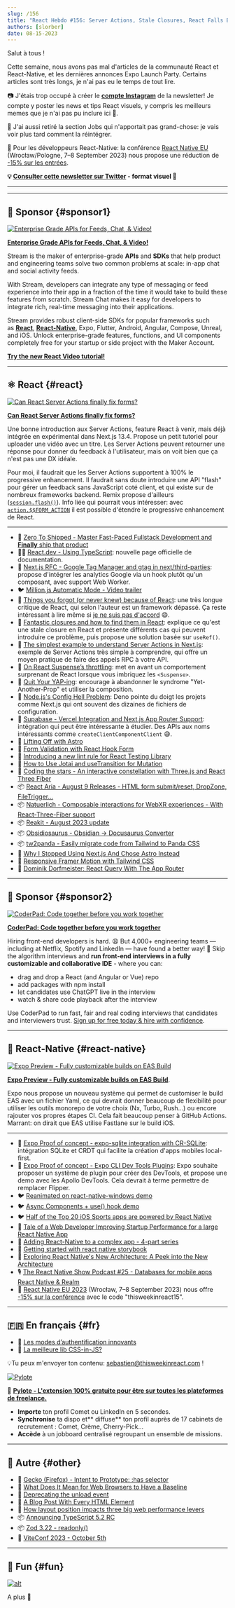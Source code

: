 ```yaml
---
slug: /156
title: "React Hebdo #156: Server Actions, Stale Closures, React Falls Behind, Expo Builds, Suspense Throttling, React-Aria, Natuerlich, Obsidiosaurus, Expo-SQLite, Expo DevTools..."
authors: [slorber]
date: 08-15-2023
---
```


Salut à tous !

Cette semaine, nous avons pas mal d'articles de la communauté React et React-Native, et les dernières annonces Expo Launch Party. Certains articles sont très longs, je n'ai pas eu le temps de tout lire.

📷 J'étais trop occupé à créer le [**compte Instagram**](https://www.instagram.com/thisweekinreact/) de la newsletter! Je compte y poster les news et tips React visuels, y compris les meilleurs memes que je n'ai pas pu inclure ici 🤭.

🧑 J'ai aussi retiré la section Jobs qui n'apportait pas grand-chose: je vais voir plus tard comment la réintégrer.

👥 Pour les développeurs React-Native: la conférence [React Native EU](https://www.react-native.eu/) (Wrocław/Pologne, 7–8 September 2023) nous propose une réduction de [-15% sur les entrées](https://ti.to/react-native-eu/2023/discount/thisweekinreact15).

<!-- truncate -->

**💡 [Consulter cette newsletter sur Twitter](https://slo.im/thread) - format visuel 🎨**

---


<Support />

---

## 💸 Sponsor {#sponsor1}

[![Enterprise Grade APIs for Feeds, Chat, & Video!](/emails/issues/153/stream.jpg)](https://getstream.io/video/voice-calling/?utm_source=thisweekinreact&utm_medium=sponsorship&utm_content=&utm_campaign=thisweekinreact_July2023_video_klmh22)

[**Enterprise Grade APIs for Feeds, Chat, & Video!**](https://getstream.io/video/docs/react/?utm_source=thisweekinreact&utm_medium=sponsorship&utm_content=&utm_campaign=thisweekinreact_July2023_video_klmh22)

Stream is the maker of enterprise-grade **APIs** and **SDKs** that help product and engineering teams solve two common problems at scale: in-app chat and social activity feeds.

With Stream, developers can integrate any type of messaging or feed experience into their app in a fraction of the time it would take to build these features from scratch. Stream Chat makes it easy for developers to integrate rich, real-time messaging into their applications.

Stream provides robust client-side SDKs for popular frameworks such as [**React**](https://getstream.io/chat/sdk/react/?utm_source=thisweekinreact&utm_medium=sponsorship&utm_content=&utm_campaign=thisweekinreact_July2023_video_klmh22), [**React-Native**](https://getstream.io/chat/sdk/react-native/?utm_source=thisweekinreact&utm_medium=sponsorship&utm_content=&utm_campaign=thisweekinreact_July2023_video_klmh22), Expo, Flutter, Android, Angular, Compose, Unreal, and iOS.
Unlock enterprise-grade features, functions, and UI components completely free for your startup or side project with the Maker Account.

[**Try the new React Video tutorial!**](https://getstream.io/video/docs/react/?utm_source=thisweekinreact&utm_medium=sponsorship&utm_content=&utm_campaign=thisweekinreact_July2023_video_klmh22)

---

## ⚛️ React {#react}

[![Can React Server Actions finally fix forms?](/emails/issues/156/serveractions.jpg)](https://www.mux.com/blog/what-are-react-server-actions)

[**Can React Server Actions finally fix forms?**](https://www.mux.com/blog/what-are-react-server-actions)

Une bonne introduction aux Server Actions, feature React à venir, mais déjà intégrée en expérimental dans Next.js 13.4. Propose un petit tutoriel pour uploader une vidéo avec un titre. Les Server Actions peuvent retourner une réponse pour donner du feedback à l'utilisateur, mais on voit bien que ça n'est pas une DX idéale.

Pour moi, il faudrait que les Server Actions supportent à 100% le progressive enhancement. Il faudrait sans doute introduire une API "flash" pour gérer un feedback sans JavaScript coté client, et qui existe sur de nombreux frameworks backend. Remix propose d'ailleurs ([`session.flash()`](https://remix.run/docs/en/main/utils/sessions#sessionflashkey-value)). Info liée qui pourrait vous intéresser: avec [`action.$$FORM_ACTION`](https://twitter.com/sebastienlorber/status/1689921046856474625) il est possible d'étendre le progressive enhancement de React.

---

- 💸 [Zero To Shipped - Master Fast-Paced Fullstack Development and **Finally** ship that product](https://www.zerotoshipped.com/)
- 🧑‍🎓 [React.dev - Using TypeScript](https://react.dev/learn/typescript): nouvelle page officielle de documentation.
- 💬 [Next.js RFC - Google Tag Manager and gtag in next/third-parties](https://github.com/vercel/next.js/discussions/53868): propose d'intégrer les analytics Google via un hook plutôt qu'un composant, avec support Web Worker.
- 🐦 [Million.js Automatic Mode - Video trailer](https://twitter.com/aidenybai/status/1689773623827943424)
- 📜 [Things you forgot (or never knew) because of React](https://joshcollinsworth.com/blog/antiquated-react): une très longue critique de React, qui selon l'auteur est un framework dépassé. Ça reste intéressant à lire même si [je ne suis pas d'accord](https://github.com/josh-collinsworth/joco-sveltekit/issues/35#issuecomment-1680817566) 😄.
- 📜 [Fantastic closures and how to find them in React](https://www.developerway.com/posts/fantastic-closures): explique ce qu'est une stale closure en React et présente différents cas qui peuvent introduire ce problème, puis propose une solution basée sur `useRef()`.
- 📜 [The simplest example to understand Server Actions in Next.js](https://scastiel.dev/simplest-example-server-actions-nextjs): exemple de Server Actions très simple à comprendre, qui offre un moyen pratique de faire des appels RPC à votre API.
- 📜 [On React Suspense’s throttling](https://andreigatej.dev/blog/on-react-suspense-throttling/): met en avant un comportement surprenant de React lorsque vous imbriquez les `<Suspense>`.
- 📜 [Quit Your YAP-ing](https://kyleshevlin.com/quit-your-yapping): encourage à abandonner le syndrome "Yet-Another-Prop" et utiliser la composition.
- 📜 [Node.js's Config Hell Problem](https://deno.com/blog/node-config-hell): Deno pointe du doigt les projets comme Next.js qui ont souvent des dizaines de fichiers de configuration.
- 📜 [Supabase - Vercel Integration and Next.js App Router Support](https://supabase.com/blog/using-supabase-with-vercel): intégration qui peut être intéressante à étudier. Des APIs aux noms intéressants comme `createClientComponentClient` 😅.
- 📜 [Lifting Off with Astro](https://remotesynthesis.com/blog/lifting-off-with-astro/)
- 📜 [Form Validation with React Hook Form](https://claritydev.net/blog/form-validation-react-hook-form)
- 📜 [Introducing a new lint rule for React Testing Library](https://blog.testdouble.com/posts/2023-07-31-a-new-rtl-lint-rule/)
- 📜 [How to Use Jotai and useTransition for Mutation](https://blog.axlight.com/posts/how-to-use-jotai-and-use-transition-for-mutation/)
- 📜 [Coding the stars - An interactive constellation with Three.js and React Three Fiber](https://supabase.com/blog/interactive-constellation-threejs-react-three-fiber)
- 📦 [React Aria - August 9 Releases - HTML form submit/reset, DropZone, FileTrigger...](https://react-spectrum.adobe.com/releases/2023-08-09.html)
- 📦 [Natuerlich - Composable interactions for WebXR experiences - With React-Three-Fiber support](https://github.com/coconut-xr/natuerlich)
- 📦 [Reakit - August 2023 update](https://newsletter.ariakit.org/p/all-things)
- 📦 [Obsidiosaurus - Obsidian -> Docusaurus Converter](https://github.com/CIMSTA/obsidiosaurus)
- 📦 [tw2panda - Easily migrate code from Tailwind to Panda CSS](https://github.com/astahmer/tw2panda)
- 🎥 [Why I Stopped Using Next.js And Chose Astro Instead](https://www.youtube.com/watch?v=BoeZqPaYw9s)
- 🎥 [Responsive Framer Motion with Tailwind CSS](https://www.youtube.com/watch?v=xSuxsfn13xg)
- 🎥 [Dominik Dorfmeister: React Query With The App Router](https://www.youtube.com/watch?v=R4NHXrvwZWA)

<SubscribeFormEmbed placement="middle" />

---

## 💸 Sponsor {#sponsor2}

[![CoderPad: Code together before you work together](/emails/issues/154/coderpad.png)](https://coderpad.io/?utm_medium=3pmedia&utm_source=ThisWeekInReact&utm_campaign=23-Q3-3PMedia-ThisWeekInReact-ACQ-All-Global-Newsletter)

[**CoderPad: Code together before you work together**](https://coderpad.io/?utm_medium=3pmedia&utm_source=ThisWeekInReact&utm_campaign=23-Q3-3PMedia-ThisWeekInReact-ACQ-All-Global-Newsletter)

Hiring front-end developers is hard. 😩 But 4,000+ engineering teams — including at Netflix, Spotify and LinkedIn — have found a better way! 🤠 Skip the algorithm interviews and **run front-end interviews in a fully customizable and collaborative IDE** - where you can:

- drag and drop a React (and Angular or Vue) repo
- add packages with npm install
- let candidates use ChatGPT live in the interview
- watch & share code playback after the interview

Use CoderPad to run fast, fair and real coding interviews that candidates and interviewers trust. [Sign up for free today & hire with confidence](https://coderpad.io/?utm_medium=3pmedia&utm_source=ThisWeekInReact&utm_campaign=23-Q3-3PMedia-ThisWeekInReact-ACQ-All-Global-Newsletter).

---

## 📱 React-Native {#react-native}

[![Expo Preview - Fully customizable builds on EAS Build](/emails/issues/156/easbuild.jpg)](https://expo.dev/changelog/2023/08-10-custom-builds)

[**Expo Preview - Fully customizable builds on EAS Build**](https://expo.dev/changelog/2023/08-10-custom-builds).

Expo nous propose un nouveau système qui permet de customiser le build EAS avec un fichier Yaml, ce qui devrait donner beaucoup de flexibilité pour utiliser les outils monorepo de votre choix (Nx, Turbo, Rush...) ou encore rajouter vos propres étapes CI. Cela fait beaucoup penser à GitHub Actions. Marrant: on dirait que EAS utilise Fastlane sur le build iOS.

---

- 👀 [Expo Proof of concept - expo-sqlite integration with CR-SQLite](https://expo.dev/changelog/2023/08-10-cr-sqlite): intégration SQLite et CRDT qui facilite la création d'apps mobiles local-first.
- 👀 [Expo Proof of concept - Expo CLI Dev Tools Plugins](https://expo.dev/changelog/2023/08-10-dev-tools-plugins): Expo souhaite proposer un système de plugin pour créer des DevTools, et propose une demo avec les Apollo DevTools. Cela devrait à terme permettre de remplacer Flipper.
- 🐦 [Reanimated on react-native-windows demo](https://twitter.com/piaskowyk/status/1689982162886430721)
- 🐦 [Async Components + use() hook demo](https://twitter.com/SzymonRybczak/status/1691037156712599552)
- 🐦 [Half of the Top 20 iOS Sports apps are powered by React Native](https://twitter.com/Baconbrix/status/1690805340290301954)
- 📜 [Tale of a Web Developer Improving Startup Performance for a large React Native App](https://medium.com/engineering-udaan/reacting-to-change-tale-of-a-web-developer-improving-startup-performance-for-a-large-react-native-854f8a4850fd)
- 📜 [Adding React-Native to a complex app - 4-part series](https://www.nearform.com/blog/adding-react-native-to-a-complex-app-part-1-planning/)
- 📜 [Getting started with react native storybook](https://dev.to/dannyhw/getting-started-with-react-native-storybook-96c)
- 📜 [Exploring React Native's New Architecture: A Peek into the New Architecture](https://blog.devvivek.tech/exploring-react-natives-new-architecture-a-peek-into-the-new-architecture)
- 🎙️ [The React Native Show Podcast #25 - Databases for mobile apps React Native & Realm](https://www.callstack.com/podcasts/databases-for-mobile-apps-react-native-realm)
- 👥 [React Native EU 2023](https://www.react-native.eu/) (Wrocław, 7–8 September 2023) nous offre [-15% sur la conférence](https://ti.to/react-native-eu/2023/discount/thisweekinreact15) avec le code "thisweekinreact15".

---

## 🇫🇷 En français {#fr}

- 📜 [Les modes d’authentification innovants](https://www.bam.tech/article/modes-authentification-innovants)
- 🧵 [La meilleure lib CSS-in-JS?](https://twitter.com/melvynxdev/status/1689902731551707136)

💡Tu peux m'envoyer ton contenu: [sebastien@thisweekinreact.com](mailto:sebastien@thisweekinreact.com?subject=Contenu%20en%20fran%C3%A7ais) !

[![Pylote](/emails/issues/149/pylote.jpg)](https://pylote.io/?utm_source=newsletter&utm_medium=insert&utm_campaign=sebastienl)

💸 **[Pylote - L'extension 100% gratuite pour être sur toutes les plateformes de freelance.](https://pylote.io/?utm_source=newsletter&utm_medium=insert&utm_campaign=sebastienl)**

- **Importe** ton profil Comet ou LinkedIn en 5 secondes.
- **Synchronise** ta dispo et** diffuse** ton profil auprès de 17 cabinets de recrutement : Comet, Crème, Cherry-Pick...
- **Accède** à un jobboard centralisé regroupant un ensemble de missions.

---

## 🔀 Autre {#other}

- 📣 [Gecko (Firefox) - Intent to Prototype: :has selector](https://twitter.com/intenttoship/status/1690045325539520523)
- 📜 [What Does It Mean for Web Browsers to Have a Baseline](https://thenewstack.io/what-does-it-mean-for-web-browsers-to-have-a-baseline/)
- 📜 [Deprecating the unload event](https://developer.chrome.com/blog/deprecating-unload/)
- 📜 [A Blog Post With Every HTML Element](https://www.patrickweaver.net/blog/a-blog-post-with-every-html-element/)
- 📜 [How layout position impacts three big web performance levers](https://performance.shopify.com/blogs/blog/how-layout-position-impacts-three-big-web-performance-levers)
- 📦 [Announcing TypeScript 5.2 RC](https://devblogs.microsoft.com/typescript/announcing-typescript-5-2-rc/)
- 📦 [Zod 3.22 - readonly()](https://twitter.com/colinhacks/status/1691172205516984322)
- 👥 [ViteConf 2023 - October 5th](https://viteconf.org/23/)

---

## 🤭 Fun {#fun}

[![alt](/emails/issues/156/meme.jpg)](https://twitter.com/DanStepanov/status/1689511613026775040)

A plus 👋
